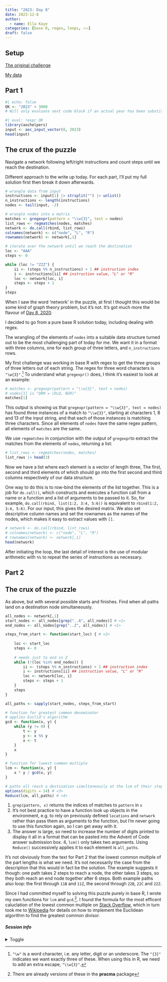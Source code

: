 ```yaml
---
title: "2023: Day 8"
date: 2023-12-8
author: 
  - name: Ella Kaye
categories: [base R, regex, loops, ⭐⭐]
draft: false
---
```


## Setup

[The original challenge](https://adventofcode.com/2023/day/8)

[My data](input){target="_blank"}

## Part 1

```r
#| echo: false
OK <- "2023" < 3000
# Will only evaluate next code block if an actual year has been substituted for the placeholder.
```


```r
#| eval: !expr OK
library(aochelpers)
input <- aoc_input_vector(8, 2023)
head(input)
```

::: {.callout-note collapse="false" icon="false"}
## The crux of the puzzle
Navigate a network following left/right instructions and count steps until we reach the destination.
:::

Different approach to the write up today. 
For each part, I'll put my full solution first then break it down afterwards.

```r
# wrangle data from input
instructions <- input[1] |> strsplit("") |> unlist()
n_instructions <- length(instructions)
nodes <- tail(input, -2)

# wrangle nodes into a matrix
matches <- gregexpr(pattern = "\\w{3}", text = nodes)
list_rows <- regmatches(nodes, matches)
network <- do.call(rbind, list_rows)
colnames(network) <- c("node", "L", "R")
rownames(network) <- network[,1]

# iterate over the network until we reach the destination
loc <- "AAA"
steps <- 0

while (loc != "ZZZ") {
	ii <- (steps %% n_instructions) + 1 ## instruction index
	i <- instructions[ii] ## instruction value, "L" or "R"
	loc <- network[loc, i]
	steps <- steps + 1
}
steps
```

When I saw the word 'network' in the puzzle, 
at first I thought this would be some kind of graph theory problem, but it's not. 
It's got much more the flavour of [Day 8, 2020](../../../2020/day/8/index.qmd){target="_blank"}.

I decided to go from a pure base R solution today, 
including dealing with regex.

The wrangling of the elements of `nodes` into a suitable data structure turned out to be the most challenging part of today for me.
We want it in a format with three columns, one for each group of three letters, and `n_instructions` rows.

My first challenge was working in base R with regex to get the three groups of three letters out of each string.
The regex for three word characters is `"\w{3}"`.^[`"\w"` is a word character, i.e. any letter, digit or an underscore. The `"{3}"` indicates we want exactly three of these. When using this in R, we need to add an extra escape, `"\\w{3}"`.] To understand what `gregexpr()` does, I think it's easiest to look at an example:

```r
# matches <- gregexpr(pattern = "\\w{3}", text = nodes)
# nodes[1] is "DRM = (DLQ, BGR)"
matches[1]
```
This output is showing us that `gregexpr(pattern = "\\w{3}", text = nodes)` has found three instances of a match to `"\\w{3}"`, 
starting at characters 1, 8 and 13 of the input string,
and that each of those instances is matching three characters.
Since all elements of `nodes` have the same regex pattern, all elements of `matches` are the same. 

We use `regmatches` in conjunction with the output of `gregexpr`to extract the matches from the elements of `nodes`, returning a list:

```r
# list_rows <- regmatches(nodes, matches)
list_rows |> head(3)
```
Now we have a list where each element is a vector of length three,
The first, second and third elements of which should go into the first second and third columns respectively of our data structure.

One way to do this is to row-bind the elements of the list together.
This is a job for `do.call()`, which constructs and executes a function call from a name or a function and a list of arguments to be passed to it. So, for example, `do.call(rbind, list(1:2, 3:4, 5:6))` is equivalent to `rbind(1:2, 3:4, 5:6)`. 
For our input, this gives the desired matrix. 
We also set descriptive column names and set the rownames as the names of the nodes, which makes it easy to extract values with `[]`.

```r
# network <- do.call(rbind, list_rows)
# colnames(network) <- c("node", "L", "R")
# rownames(network) <- network[,1]
head(network)
```

After initiating the loop, the last detail of interest is the use of modular arithmetic with `%%` to repeat the series of instructions as necessary.

## Part 2

::: {.callout-note collapse="false" icon="false"}
## The crux of the puzzle
As above, but with several possible starts and finishes. Find when all paths land on a destination node simultaneously.
:::

```r
all_nodes <- network[,1]
start_nodes <- all_nodes[grep("..A", all_nodes)] # <1>
end_nodes <- all_nodes[grep("..Z", all_nodes)] # <1>

steps_from_start <- function(start_loc) { # <2>
	
	loc <- start_loc
	steps <- 0
	
	# needs just to end in Z
	while (!(loc %in% end_nodes)) {
		ii <- (steps %% n_instructions) + 1 ## instruction index
		i <- instructions[ii] ## instruction value, "L" or "R"
		loc <- network[loc, i]
		steps <- steps + 1
	}
	steps
}

all_paths <- sapply(start_nodes, steps_from_start)

# function for greatest common denominator
# applies Euclid's algorithm
gcd <- function(x, y) {
	while (y != 0) {
		t <- y
		y <- x %% y
		x <- t
	}
	x
}

# function for lowest common multiple
lcm <- function(x, y) {
	x * y / gcd(x, y)
}

# paths all reach a destination simultaneously at the lcm of their steps
options(digits = 14) # <3>
Reduce(lcm, all_paths) # <4>
```
1. `grep(pattern, x)` returns the indices of matches to `pattern` in `x`
2. It's not best practice to have a function look up objects in the environment, 
e.g. to rely on previously defined `locations` and `network` rather than pass them as arguments to the function, but I'm never going to use this function again, so I can get away with it.
3. The answer is large, so need to increase the number of digits printed to display it all in a format that can be pasted into the Advent of Code answer submission box.
4, `lcm()` only takes two arguments. Using `Reduce()` successively applies it to each element is `all_paths`.

It's not obviously from the text for Part 2 that the lowest common multiple of the part lengths is what we need. 
It's not necessarily the case from the description that this would in fact be the solution.
The example suggests it though: one path takes 2 steps to reach a node, the other takes 3 steps, so they both reach an end node together after 6 steps. 
Both example paths also loop: the first through `11B` and `11Z`, the second through `22B`, `22C` and `22Z`. 

Since I had committed myself to solving this puzzle purely in base R,
I wrote my own functions for `lcm` and `gcd`.^[There are already versions of these in the **pracma** package]. I found the formula for the most efficent caluclation of the lowest common multiple on [Stack Overflow](https://stackoverflow.com/questions/3154454/what-is-the-most-efficient-way-to-calculate-the-least-common-multiple-of-two-int), which in turn took me to [Wikipedia](https://en.wikipedia.org/wiki/Euclidean_algorithm) for details on how to implement the Euclidean algorithm to find the greatest common divisor.

##### Session info {.appendix}

<details><summary>Toggle</summary>

```r
#| echo: false
library(sessioninfo)
# save the session info as an object
pkg_session <- session_info(pkgs = "attached")

# get the quarto version
quarto_version <- system("quarto --version", intern = TRUE)

# inject the quarto info
pkg_session$platform$quarto <- paste(
  system("quarto --version", intern = TRUE), 
  "@", 
  quarto::quarto_path()
  )

# print it out
pkg_session
```

</details>





